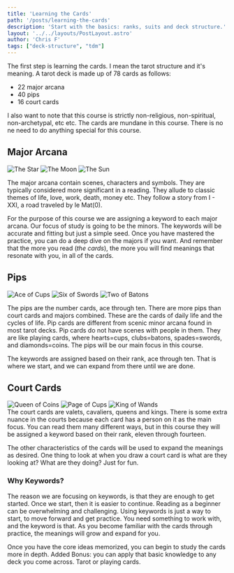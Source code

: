 ```yaml
---
title: 'Learning the Cards'
path: '/posts/learning-the-cards'
description: 'Start with the basics: ranks, suits and deck structure.'
layout: '../../layouts/PostLayout.astro'
author: 'Chris F'
tags: ["deck-structure", "tdm"]
---
```


The first step is learning the cards. I mean the tarot structure and it's meaning. A tarot deck is made up of 78 cards as follows:

<ul class="rt-margin">
<li>22 major arcana</li>
<li>40 pips</li>
<li>16 court cards</li>
</ul>

I also want to note that this course is strictly non-religious, non-spiritual, non-archetypal, etc etc. The cards are mundane in this course. There is no ne need to do anything special for this course. 

## Major Arcana

<div class="spread">

<img src={theStar.src} alt="The Star" title="The Star" />
<img src={theMoon.src} alt="The Moon" class="hidden" title="The Moon" />
<img src={theSun.src} alt="The Sun" class="hidden" title="The Sun" />

</div>

The major arcana contain scenes, characters and symbols. They are typically considered more significant in a reading. They allude to classic themes of life, love, work, death, money etc. They follow a story from I - XXI, a road traveled by le Mat(0).

For the purpose of this course we are assigning a keyword to each major arcana. Our focus of study is going to be the minors. The keywords will be accurate and fitting but just a simple seed. Once you have mastered the practice, you can do a deep dive on the majors if you want. And remember that the more you read (_the cards_), the more you will find meanings that resonate with you, in all of the cards.

## Pips

<div class="spread">
<img src={aceCups.src} alt="Ace of Cups" title="Ace of Cups" />
<img src={sixSwords.src} alt="Six of Swords" class="hidden" title="Six of Swords"/>
<img src={twoBatons.src} alt="Two of Batons" class="hidden" title="Two of Batons"/>



</div>

The pips are the number cards, ace through ten. There are more pips than court cards and majors combined. These are the cards of daily life and the cycles of life. Pip cards are different from scenic minor arcana found in most tarot decks. Pip cards do not have scenes with people in them. They are like playing cards, where hearts=cups, clubs=batons, spades=swords, and diamonds=coins. The pips will be our main focus in this course.

The keywords are assigned based on their rank, ace through ten. That is where we start, and we can expand from there until we are done.

## Court Cards

<div class="spread">

<img src={queenCoins.src} alt="Queen of Coins" title="Queen of Coins"/>
<img src={pageCups.src} alt="Page of Cups" class="hidden" title="Page of Cups"/>
<img src={kingWands.src} alt="King of Wands" class="hidden" title="King of Wands"/>

</div>
The court cards are valets, cavaliers, queens and kings. There is some extra nuance in the courts because each card has a person on it as the main focus. You can read them many different ways, but in this course they will be assigned a keyword based on their rank, eleven through fourteen.

The other characteristics of the cards will be used to expand the meanings as desired. One thing to look at when you draw a court card is what are they looking at? What are they doing? Just for fun.

### Why Keywords?

The reason we are focusing on keywords, is that they are enough to get started. Once we start, then it is easier to continue. Reading as a beginner can be overwhelming and challenging. Using keywords is just a way to start, to move forward and get practice. You need something to work with, and the keyword is that. As you become familiar with the cards through practice, the meanings will grow and expand for you. 

Once you have the core ideas memorized, you can begin to study the cards more in depth. Added Bonus: you can apply that basic knowledge to any deck you come across. Tarot or playing cards.

